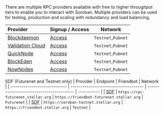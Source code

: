 There are multiple RPC providers available with free to higher throughput tiers to enable you to interact with Soroban. 
Multiple providers can be used for testing, production and scaling with redundancy and load balancing.  

| Provider                                                 | Signup / Access                                      | Network |
| :------------------------------------------------------- | ---------------------------------------------------- | --------- |
| [Blockdaemon](https://www.blockdaemon.com) | [Access](https://www.blockdaemon.com/apply/soroban) | `Testnet`,`Pubnet`  |       
| [Validation Cloud](https://validationcloud.io/) | [Access](`https://app.validationcloud.io/`) | `Testnet`,`Pubnet`  |
| [QuickNode](https://www.quicknode.com/chains/stellar) | [Access](`https://www.quicknode.com/chains/stellar`) | `Testnet`,`Pubnet` |
| [BlockEden](https://blockeden.xyz/stellar-soroban) | [Access](`https://blockeden.xyz/stellar-soroban`) | `Testnet`,`Pubnet` |
| [NowNodes](https://nownodes.io/nodes/stellar-xlm) | [Access](`https://nownodes.io/nodes/stellar-xlm`) | `Testnet`,`Pubnet` |

SDF (Futurenet and Testnet only)
| Provider                      | Endpoint                              | Friendbot                                 | Network     |
| :---------------------------- | ------------------------------------- | ----------------------------------------- | ----------- |
| [SDF](http://www.stellar.org) | `https://rpc-futurenet.stellar.org`   | `https://friendbot-futurenet.stellar.org` | `Futurenet` |
| [SDF](http://www.stellar.org) | `https://soroban-testnet.stellar.org` | `https://friendbot.stellar.org`           | `Testnet`   |

<!-- Add when deployed
| [Gateway.fm](https://gateway.fm/public-rpc/) | [Access](`https://gateway.fm/public-rpc/`) | `Testnet`,`Pubnet` |
-->



